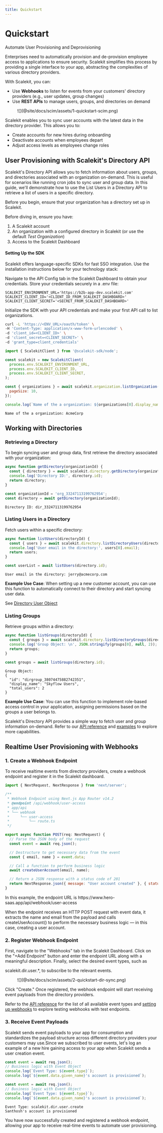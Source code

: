 ```yaml
---
title: Quickstart
---
```



# Quickstart

<Subtitle>Automate User Provisioning and Deprovisioning</Subtitle>

Enterprises need to automatically provision and de-provision employee access to applications to
ensure security. Scalekit simplifies this process by providing a single interface to your app,
abstracting the complexities of various directory providers.

With Scalekit, you can:

- Use **Webhooks** to listen for events from your customers' directory providers (e.g., user
  updates, group changes)
- Use **REST APIs** to manage users, groups, and directories on demand

<figure className="width-75">
  ![](@site/docs/scim/assets/1-quickstart-scim.png)
  <figcaption></figcaption>
</figure>

Scalekit enables you to sync user accounts with the latest data in the directory provider. This
allows you to:

- Create accounts for new hires during onboarding
- Deactivate accounts when employees depart
- Adjust access levels as employees change roles

## User Provisioning with Scalekit's Directory API

Scalekit's Directory API allows you to fetch information about users, groups, and directories
associated with an organization on-demand. This is useful for scenarios like running cron jobs to
sync user and group data. In this guide, we'll demonstrate how to use the List Users in a Directory
API to retrieve a list of users in a specific directory.

Before you begin, ensure that your organization has a directory set up in Scalekit.

Before diving in, ensure you have:

1. A Scalekit account
2. An organization with a configured directory in Scalekit (or use the default _Test Organization_)
3. Access to the Scalekit Dashboard

#### Setting Up the SDK

Scalekit offers language-specific SDKs for fast SSO integration. Use the installation instructions
below for your technology stack:

<InstallSDK />

Navigate to the API Config tab in the Scalekit Dashboard to obtain your credentials. Store your
credentials securely in a <SimpleCode>.env</SimpleCode> file:

<CodeWithHeader title=".env">

```shellscript
SCALEKIT_ENVIRONMENT_URL='https://b2b-app-dev.scalekit.com'
SCALEKIT_CLIENT_ID='<CLIENT_ID_FROM_SCALEKIT_DASHBOARD>'
SCALEKIT_CLIENT_SECRET='<SECRET_FROM_SCALEKIT_DASHBOARD>'
```

</CodeWithHeader>

Initialize the SDK with your API credentials and make your first API call to list organizations.

<CodeWithHeader title="Make your first SDK call">
<Tabs groupId="tech-stack" queryString>
<TabItem value="curl" label="cURL">

```bash
curl -L 'https://<ENV_URL>/oauth/token' \
-H 'Content-Type: application/x-www-form-urlencoded' \
-d 'client_id=<CLIENT_ID>' \
-d 'client_secret=<CLIENT_SECRET>' \
-d 'grant_type=client_credentials'

```

</TabItem>

<TabItem value="nodejs" label="Node.js">

```javascript
import { ScalekitClient } from '@scalekit-sdk/node';

const scalekit = new ScalekitClient(
  process.env.SCALEKIT_ENVIRONMENT_URL,
  process.env.SCALEKIT_CLIENT_ID,
  process.env.SCALEKIT_CLIENT_SECRET,
);

const { organizations } = await scalekit.organization.listOrganization({
  pageSize: 10,
});

console.log(`Name of the a organization: ${organizations[0].display_name}`);
```

</TabItem>

</Tabs>
</CodeWithHeader>
<CodeWithHeader title="Terminal Output">

```console
Name of the a organization: AcmeCorp
```

</CodeWithHeader>

## Working with Directories

### Retrieving a Directory

To begin syncing user and group data, first retrieve the directory associated with your
organization:

<CodeWithHeader title="Retrieve a Directory">
<Tabs groupId="tech-stack" queryString>
<TabItem value="nodejs" label="Node.js">

```javascript
async function getDirectory(organizationId) {
  const { directory } = await scalekit.directory.getDirectory(organizationId);
  console.log('Directory ID:', directory.id);
  return directory;
}

const organizationId = 'org_33247113199762954';
const directory = await getDirectory(organizationId);
```

</TabItem>
</Tabs>
</CodeWithHeader>

<CodeWithHeader title="Terminal Output">

```
Directory ID: dir_33247113199762954
```

</CodeWithHeader>

### Listing Users in a Directory

Fetch users within a specific directory:

<CodeWithHeader title="List Users in a Directory">
<Tabs groupId="tech-stack" queryString>
<TabItem value="nodejs" label="Node.js">

```javascript
async function listUsers(directoryId) {
  const { users } = await scalekit.directory.listDirectoryUsers(directoryId);
  console.log('User email in the directory:', users[0].email);
  return users;
}

const userList = await listUsers(directory.id);
```

</TabItem>
</Tabs>
</CodeWithHeader>

<CodeWithHeader title="Terminal Output">

```
User email in the directory: jerry@acmecorp.com
```

</CodeWithHeader>

**Example Use Case**: When setting up a new customer account, you can use this function to
automatically connect to their directory and start syncing user data.

See [Directory User Object](/scim/directory-user-object)

### Listing Groups

Retrieve groups within a directory:

<CodeWithHeader title="List Groups in a Directory">
<Tabs groupId="tech-stack" queryString>
<TabItem value="nodejs" label="Node.js">

```javascript
async function listGroups(directoryId) {
  const { groups } = await scalekit.directory.listDirectoryGroups(directoryId);
  console.log('Group Object: \n', JSON.stringify(groups[0], null, 2));
  return groups;
}

const groups = await listGroups(directory.id);
```

</TabItem>
</Tabs>
</CodeWithHeader>

<CodeWithHeader title="Terminal Output">

```
Group Object:
{
  "id": "dirgroup_38074475882742351",
  "display_name": "Skyflow Users",
  "total_users": 2
}
```

</CodeWithHeader>

**Example Use Case**: You can use this function to implement role-based access control in your
application, assigning permissions based on the groups a user belongs to.

Scalekit's Directory API provides a simple way to fetch user and group information on-demand. Refer
to our [API reference](/apis) and [examples](/scalekit-by-example/scalekit-by-example) to explore
more capabilities.

## Realtime User Provisioning with Webhooks

### 1. Create a Webhook Endpoint

To receive realtime events from directory providers, create a webhook endpoint and register it in
the Scalekit dashboard.

<Tabs groupId="tech-stack" queryString>
<TabItem value="nodejs" label="Next.js">

```javascript showLineNumbers
import { NextRequest, NextResponse } from 'next/server';

/**
 * Webhook Endpoint using Next.js App Router v14.2
 * @endpoint /api/webhook/user-access
 * app/api
 * └── webhook
 *     └── user-access
 *         └── route.ts
 */

export async function POST(req: NextRequest) {
  // Parse the JSON body of the request
  const event = await req.json();

  // Destructure to get necessary data from the event
  const { email, name } = event.data;

  // Call a function to perform business logic
  await createUserAccount(email, name);

  // Return a JSON response with a status code of 201
  return NextResponse.json({ message: "User account created" }, { status: 201 });
}
```

</TabItem>
</Tabs>

In this example, the endpoint URL is <SimpleCode>https://<span></span>www<span></span>.hero-saas.<span></span>app/api/webhook/user-access</SimpleCode>

When the endpoint receives an HTTP POST request with event data, it extracts the name and email from
the payload and calls <SimpleCode>createUserAccount()</SimpleCode> to perform the necessary business
logic — in this case, creating a user account.

### 2. Register Webhook Endpoint

First, navigate to the "Webhooks" tab in the Scalekit Dashboard. Click on the "+Add Endpoint" button
and enter the endpoint URL along with a meaningful description. Finally, select the desired event
types, such as

<SimpleCode>scalekit.dir.user.\*</SimpleCode>, to subscribe to the relevant events.

<figure className="width-75">![](@site/docs/scim/assets/2-quickstart-dir-sync.png)</figure>

Click "Create." Once registered, the webhook endpoint will start receiving event payloads from the
directory providers.

Refer to the [API reference](/apis#tag/Webhooks) for the list of all available event types and
[setting up webhooks](scim/webhooks.mdx) to explore testing webhooks with test endpoints.

### 3. Receive Event Payloads

Scalekit sends event payloads to your app for consumption and standardizes the payload structure
across different directory providers your customers may use.Since we subscribed to user events,
let's log an example of a new hire gaining access to your app when Scalekit sends a user creation
event.

<CodeWithHeader>
<Tabs groupId="tech-stack" queryString>
<TabItem value="nextjs" label="Next.js">

```javascript showLineNumbers
const event = await req.json();
// Business logic with Event Object
console.log(`Event Type: ${event.type}`);
console.log(`${event.data.given_name}'s account is provisioned`);
```

</TabItem>

<TabItem value="nodejs" label="Node.js">

```javascript showLineNumbers
const event = await req.json();
// Business logic with Event Object
console.log(`Event Type: ${event.type}`);
console.log(`${event.data.given_name}'s account is provisioned`);
```

</TabItem>
</Tabs>
</CodeWithHeader>

<CodeWithHeader title="Terminal Output">

```console
Event Type: scalekit.dir.user.create
Santhosh's account is provisioned
```

</CodeWithHeader>

You have now successfully created and registered a webhook endpoint, allowing your app to receive
real-time events to automate user provisioning.

